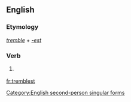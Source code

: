 ==English==

===Etymology===
''[[tremble]]'' + ''[[-est]]''

===Verb===
{{en-verb form}}

# {{context|archaic}} {{form of|Second-person singular simple present form|tremble}}

[[Category:English second-person singular forms]]

[[fr:tremblest]]